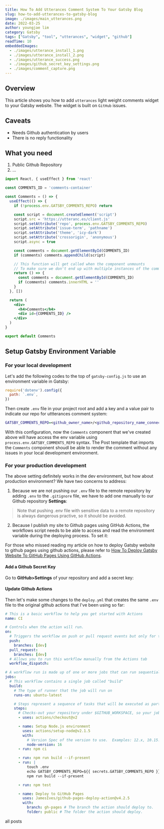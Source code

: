 ```yaml
---
title: How To Add Utterances Comment System To Your Gatsby Blog
slug: how-to-add-utterances-to-gatsby-blog
image: ./images/main_utterances.png
date: 2022-03-25
author: youngjae lim
category: Gatsby 
tags: ["Gatsby", "tool", "utterances", "widget", "github"]
readTime: 10
embeddedImages:
  - ./images/utterance_install_1.png
  - ./images/utterance_install_2.png
  - ./images/utterance_success.png
  - ./images/github_secret_key_settings.png
  - ./images/comment_capture.png
---
```



## Overview

This article shows you how to add `utterances` light weight comments widget to your Gatsby website. The widget is built on `GitHub` issues.

## Caveats

- Needs Github authentication by users
- There is no reply functionality

## What you need

1. Public Github Repository
2. ...

```jsx file=./src/components/Comments.js highlights=7,11
import React, { useEffect } from 'react'

const COMMENTS_ID = 'comments-container'

const Comments = () => {
  useEffect(() => {
    if (!process.env.GATSBY_COMMENTS_REPO) return

    const script = document.createElement('script')
    script.src = 'https://utteranc.es/client.js'
    script.setAttribute('repo', process.env.GATSBY_COMMENTS_REPO)
    script.setAttribute('issue-term', 'pathname')
    script.setAttribute('theme', 'icy-dark')
    script.setAttribute('crossorigin', 'anonymous')
    script.async = true

    const comments = document.getElementById(COMMENTS_ID)
    if (comments) comments.appendChild(script)

    // This function will get called when the component unmounts
    // To make sure we don't end up with multiple instances of the comments component
    return () => {
      const comments = document.getElementById(COMMENTS_ID)
      if (comments) comments.innerHTML = ''
    }
  }, [])

  return (
    <div>
      <h4>Comments</h4>
      <div id={COMMENTS_ID} />
    </div>
  )
}

export default Comments
```

## Setup Gatsby Environment Variable

### For your local development

Let's add the following codes to the top of `gatsby-config.js` to use an environment variable in Gatsby:

```js file=./gatsby-config.js
require('dotenv').config({
  path: `.env`,
})
```

Then create `.env` file in your project root and add a key and a value pair to indicate our repo for uttterances comment system:

```dot file=./.env
GATSBY_COMMENTS_REPO=<github_owner_name>/<github_repository_name_connected_to_utterances>
```

With this configuration, now the `Comments` component that we've created above will have access the env variable using `process.env.GATSBY_COMMENTS_REPO` syntax. The Post template that imports the `Comments` component shoudl be able to render the comment without any issues in your local development environment.

<GatsbyImage image={getImage(props.embeddedImages[4])} alt="utterance comment" />


### For your production development

The above setting definitely works in the dev environment, but how about production environment? We have two concerns to address:

1. Because we are not pushing our `.env` file to the remote repository by adding `.env` to the `.gitignore` file, we have to add one manually to our Github repository **Settings**:

  <blockquote display="warning">
  Note that pushing .env file with sensitive data to a remote repository is always dangerous practive, so it should be avoided.
  </blockquote>

2. Because I publish my site to Github pages using GitHub Actions, the workflows script needs to be able to access and read the environment variable during the deploying process. To set it:

For those who missed reading my article on how to deploy Gatsby website to github pages using github actions, please refer to [How To Deploy Gatsby Website To GitHub Pages Using GitHub Actions](https://youngjae-lim.github.io/posts/how-to-deploy-gatsby-to-github-pages).

#### Add a Github Secret Key

Go to **GitHub>Settings** of your repository and add a secret key:

<GatsbyImage image={getImage(props.embeddedImages[3])} alt="github env variable" />


#### Update Github Actions

Then let's make some changes to the `deploy.yml` that creates the same `.env` file to the original github actions that I've been using so far:

```yml file=./github/workflows/deploy.yml delete=33 add=34-37
# This is a basic workflow to help you get started with Actions
name: CI

# Controls when the action will run.
on:
  # Triggers the workflow on push or pull request events but only for the dev branch
  push:
    branches: [dev]
  pull_request:
    branches: [dev]
  # Allows you to run this workflow manually from the Actions tab
  workflow_dispatch:

# A workflow run is made up of one or more jobs that can run sequentially or in parallel
jobs:
  # This workflow contains a single job called "build"
  build:
    # The type of runner that the job will run on
    runs-on: ubuntu-latest

    # Steps represent a sequence of tasks that will be executed as part of the job
    steps:
      # Checks-out your repository under $GITHUB_WORKSPACE, so your job can access it
      - uses: actions/checkout@v2

      - name: Setup Node.js environment
        uses: actions/setup-node@v2.1.5
        with:
          # Version Spec of the version to use.  Examples: 12.x, 10.15.1, >=10.15.0
          node-version: 16
      - run: npm ci

      - run: npm run build --if-present
      - run: |
          touch .env
          echo GATSBY_COMMENTS_REPO=${{ secrets.GATSBY_COMMENTS_REPO }} >> .env
          npm run build --if-present

      - run: npm test

      - name: Deploy to GitHub Pages
        uses: JamesIves/github-pages-deploy-action@v4.2.5
        with:
          branch: gh-pages # The branch the action should deploy to.
          folder: public # The folder the action should deploy.
```

<Link to='/posts' className='btn center-btn'>
  all posts
</Link>
